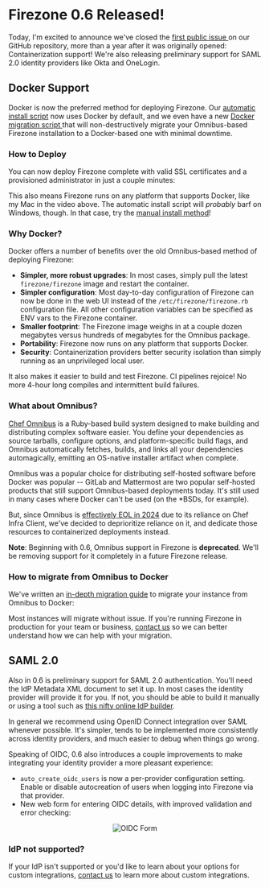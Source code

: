 
# Firezone 0.6 Released!

Today, I'm excited to announce we've closed the
[first public issue ](https://github.com/firezone/firezone/issues/260) on our
GitHub repository, more than a year after it was originally opened:
Containerization support! We're also releasing preliminary support for SAML 2.0
identity providers like Okta and OneLogin.

## Docker Support

Docker is now the preferred method for deploying Firezone. Our
[automatic install script](https://raw.githubusercontent.com/firezone/firezone/master/scripts/docker_install.sh)
now uses Docker by default, and we even have a new
[Docker migration script ](https://raw.githubusercontent.com/firezone/firezone/master/scripts/docker_migrate.sh)
that will non-destructively migrate your Omnibus-based Firezone installation to
a Docker-based one with minimal downtime.

### How to Deploy

You can now deploy Firezone complete with valid SSL certificates and a
provisioned administrator in just a couple minutes:

<AsciinemaPlayer
  src="https://asciinema.org/a/530197.cast"
  autoplay={true}
  rows={30}
  idleTimeLimit={3}
  preload={true}
/>

This also means Firezone runs on any platform that supports Docker, like my Mac
in the video above. The automatic install script will _probably_ barf on
Windows, though. In that case, try the
[manual install method](/docs/deploy/docker/#option-2-manual-install)!

### Why Docker?

Docker offers a number of benefits over the old Omnibus-based method of
deploying Firezone:

- **Simpler, more robust upgrades**: In most cases, simply pull the latest
  `firezone/firezone` image and restart the container.
- **Simpler configuration**: Most day-to-day configuration of Firezone can now
  be done in the web UI instead of the `/etc/firezone/firezone.rb` configuration
  file. All other configuration variables can be specified as ENV vars to the
  Firezone container.
- **Smaller footprint**: The Firezone image weighs in at a couple dozen
  megabytes versus hundreds of megabytes for the Omnibus package.
- **Portability**: Firezone now runs on any platform that supports Docker.
- **Security**: Containerization providers better security isolation than simply
  running as an unprivileged local user.

It also makes it easier to build and test Firezone. CI pipelines rejoice! No
more 4-hour long compiles and intermittent build failures.

### What about Omnibus?

[Chef Omnibus](https://github.com/chef/omnibus) is a Ruby-based build system
designed to make building and distributing complex software easier. You define
your dependencies as source tarballs, configure options, and platform-specific
build flags, and Omnibus automatically fetches, builds, and links all your
dependencies automagically, emitting an OS-native installer artifact when
complete.

Omnibus was a popular choice for distributing self-hosted software before Docker
was popular -- GitLab and Mattermost are two popular self-hosted products that
still support Omnibus-based deployments today. It's still used in many cases
where Docker can't be used (on the \*BSDs, for example).

But, since Omnibus is [effectively EOL in 2024](https://docs.chef.io/versions/)
due to its reliance on Chef Infra Client, we've decided to deprioritize reliance
on it, and dedicate those resources to containerized deployments instead.

**Note**: Beginning with 0.6, Omnibus support in Firezone is **deprecated**.
We'll be removing support for it completely in a future Firezone release.

### How to migrate from Omnibus to Docker

We've written an [in-depth migration guide](/docs/administer/migrate) to migrate
your instance from Omnibus to Docker:

Most instances will migrate without issue. If you're running Firezone in
production for your team or business, [contact us](/contact/sales) so we can
better understand how we can help with your migration.

## SAML 2.0

Also in 0.6 is preliminary support for SAML 2.0 authentication. You'll need the
IdP Metadata XML document to set it up. In most cases the identity provider will
provide it for you. If not, you should be able to build it manually or using a
tool such as
[this nifty online IdP builder](https://www.samltool.com/idp_metadata.php).

In general we recommend using OpenID Connect integration over SAML whenever
possible. It's simpler, tends to be implemented more consistently across
identity providers, and much easier to debug when things go wrong.

Speaking of OIDC, 0.6 also introduces a couple improvements to make integrating
your identity provider a more pleasant experience:

- `auto_create_oidc_users` is now a per-provider configuration setting. Enable
  or disable autocreation of users when logging into Firezone via that provider.
- New web form for entering OIDC details, with improved validation and error
  checking:

<center>
  <Image
    width={500}
    height={500}
    src="https://user-images.githubusercontent.com/167144/196735853-b2c8d505-285f-40ac-9d73-4b568358c5c3.png"
    alt="OIDC Form"
  />
</center>

### IdP not supported?

If your IdP isn't supported or you'd like to learn about your options for custom
integrations, [contact us](/contact/sales) to learn more about custom
integrations.
